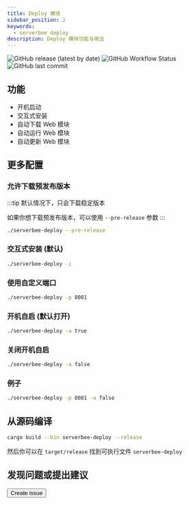 ```yaml
---
title: Deploy 模块
sidebar_position: 2
keywords:
  - serverbee deploy
description: Deploy 模块功能与用法
---
```



<div className='flex space-x-2 flex-wrap'>
	<img
		src='https://img.shields.io/github/v/release/ZingerLittleBee/server_bee-backend?style=for-the-badge'
		alt='GitHub release (latest by date)'
	/>
	<img
		src='https://img.shields.io/github/actions/workflow/status/ZingerLittleBee/server_bee-backend/release.yml?style=for-the-badge'
		alt='GitHub Workflow Status'
	/>
	<img
		src='https://img.shields.io/github/last-commit/ZingerLittleBee/server_bee-backend?style=for-the-badge'
		alt='GitHub last commit'
	/>
</div>

## 功能

-   开机启动
-   交互式安装
-   自动下载 Web 模块
-   自动运行 Web 模块
-   自动更新 Web 模块

## 更多配置

### 允许下载预发布版本

:::tip
默认情况下，只会下载稳定版本

如果你想下载预发布版本，可以使用 `--pre-release` 参数
:::

```bash
./serverbee-deploy --pre-release
```

### 交互式安装 (默认)

```bash
./serverbee-deploy -i
```

### 使用自定义端口


```bash
./serverbee-deploy -p 8081
```

### 开机自启 (默认打开)

```bash
./serverbee-deploy -a true
```

### 关闭开机自启

```bash
./serverbee-deploy -a false
```

### 例子


```bash
./serverbee-deploy -p 8081 -a false
```

## 从源码编译


```bash
cargo build --bin serverbee-deploy --release
```

然后你可以在 `target/release` 找到可执行文件 `serverbee-deploy`

## 发现问题或提出建议

<Button url='https://github.com/zingerlittlebee/server_bee-backend/issues/new'>
    Create issue
</Button>
